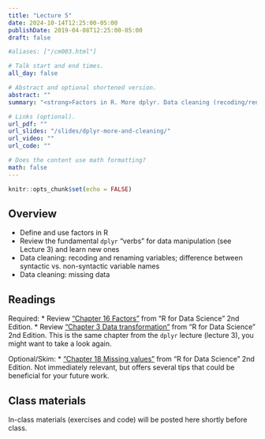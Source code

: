 ```yaml
---
title: "Lecture 5"
date: 2024-10-14T12:25:00-05:00
publishDate: 2019-04-08T12:25:00-05:00
draft: false

#aliases: ["/cm003.html"]

# Talk start and end times.
all_day: false

# Abstract and optional shortened version.
abstract: ""
summary: "<strong>Factors in R. More dplyr. Data cleaning (recoding/renaming variables; missing data).</strong>."

# Links (optional).
url_pdf: ""
url_slides: "/slides/dplyr-more-and-cleaning/"
url_video: ""
url_code: ""

# Does the content use math formatting?
math: false
---
```


```r
knitr::opts_chunk$set(echo = FALSE)
```


## Overview

* Define and use factors in R
* Review the fundamental `dplyr` "verbs" for data manipulation (see Lecture 3) and learn new ones
* Data cleaning: recoding and renaming variables; difference between syntactic vs. non-syntactic variable names
* Data cleaning: missing data


## Readings

Required:
* Review ["Chapter 16 Factors"](https://r4ds.hadley.nz/factors) from "R for Data Science" 2nd Edition. 
* Review ["Chapter 3 Data transformation"](https://r4ds.hadley.nz/data-transform) from "R for Data Science" 2nd Edition. This is the same chapter from the `dplyr` lecture (lecture 3), you might want to take a look again.

Optional/Skim:
* ["Chapter 18 Missing values"](https://r4ds.hadley.nz/missing-values.html) from "R for Data Science" 2nd Edition. Not immediately relevant, but offers several tips that could be beneficial for your future work.


## Class materials

In-class materials (exercises and code) will be posted here shortly before class.

<!--
Run the code below in your console to download today’s materials: `usethis::use_course("css-materials/dplyr-more-and-cleaning")`
-->